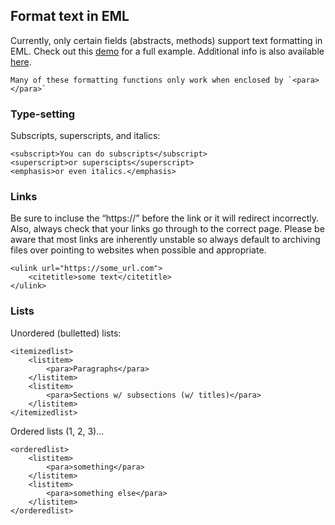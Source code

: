 ## Format text in EML
Currently, only certain fields (abstracts, methods) support text formatting in EML. Check out this [demo](https://github.nceas.ucsb.edu/KNB/arctic-data/blob/ac4cabed2ee9ff3654130ee162266174fafa003a/datateam/How_To/EML/EMl_textType_example.xml) for a full example. Additional info is also available [here](https://knb.ecoinformatics.org/#external//emlparser/docs/eml-2.1.1/./eml-text.html).

```block
Many of these formatting functions only work when enclosed by `<para></para>`
```

### Type-setting
Subscripts, superscripts, and italics:
    
```
<subscript>You can do subscripts</subscript>
<superscript>or superscipts</superscript>
<emphasis>or even italics.</emphasis> 
```

### Links
Be sure to incluse the "https://" before the link or it will redirect incorrectly. Also, always check that your links go through to the correct page. Please be aware that most links are inherently unstable so always default to archiving files over pointing to websites when possible and appropriate. 

```
<ulink url="https://some_url.com">
    <citetitle>some text</citetitle>
</ulink>
```

### Lists
Unordered (bulletted) lists:
    
```
<itemizedlist>
    <listitem>
        <para>Paragraphs</para>
    </listitem>
    <listitem>
        <para>Sections w/ subsections (w/ titles)</para>
    </listitem>
</itemizedlist>
```

Ordered lists (1, 2, 3)...

```
<orderedlist>
    <listitem>
        <para>something</para>
    </listitem>
    <listitem>
        <para>something else</para>
    </listitem>
</orderedlist>
```
